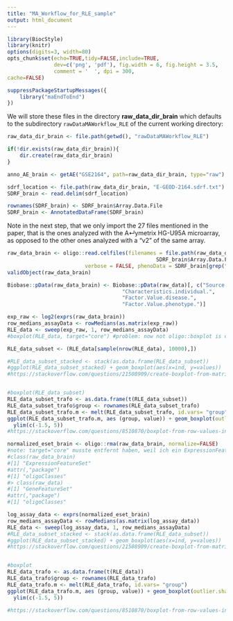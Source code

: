 ```yaml
---
title: "MA_Workflow_for_RLE_sample"
output: html_document
---
```


```r
library(BiocStyle)
library(knitr)
options(digits=3, width=80)
opts_chunk$set(echo=TRUE,tidy=FALSE,include=TRUE,
               dev=c('png', 'pdf'), fig.width = 6, fig.height = 3.5,
               comment = '  ', dpi = 300, 
cache=FALSE)
```


```r
suppressPackageStartupMessages({
    library("maEndToEnd")
})
```

We will store these files in the directory **raw\_data\_dir\_brain** which defaults to the subdirectory
`rawDataMAWorkflow_RLE` of the current working directory:

```r
raw_data_dir_brain <- file.path(getwd(), "rawDataMAWorkflow_RLE")

if(!dir.exists(raw_data_dir_brain)){
    dir.create(raw_data_dir_brain)
}

```

```r

anno_AE_brain <- getAE("GSE2164", path=raw_data_dir_brain, type="raw")
```
```r
sdrf_location <- file.path(raw_data_dir_brain, "E-GEOD-2164.sdrf.txt")
SDRF_brain <- read.delim(sdrf_location)

rownames(SDRF_brain) <- SDRF_brain$Array.Data.File
SDRF_brain <- AnnotatedDataFrame(SDRF_brain)

```

Note in the next step, that we only import the 27 files mentioned in the paper, that is the ones analyzed with the A↵ymetrix HG-U95A microarray, as opposed to the other ones analyzed with a "v2" of the same array.
```r
raw_data_brain <- oligo::read.celfiles(filenames = file.path(raw_data_dir_brain, 
                                                SDRF_brain$Array.Data.File[grep("_95A_", SDRF_brain$Scan.Name)]),
                         verbose = FALSE, phenoData = SDRF_brain[grep("_95A_", SDRF_brain$Scan.Name)])
validObject(raw_data_brain)
```
```r

Biobase::pData(raw_data_brain) <- Biobase::pData(raw_data)[, c("Source.Name",
                                     "Characteristics.individual.",
                                     "Factor.Value.disease.",
                                     "Factor.Value.phenotype.")]
```



```r
exp_raw <- log2(exprs(raw_data_brain))
row_medians_assayData <- rowMedians(as.matrix(exp_raw))
RLE_data <- sweep(exp_raw, 1, row_medians_assayData)
#boxplot(RLE_data, target="core") #problem: now not oligo::boxplot is called anymore, because RLE_data is no expression set; transfo=log2 isn't default anymore; also, nsamples isn't set anymore, so that the boxplotting takes FOREVER (literally). Therefore, a random subset of the data has to be generated first:

RLE_data_subset <- (RLE_data[sample(nrow(RLE_data), 10000),])

#RLE_data_subset_stacked <- stack(as.data.frame(RLE_data_subset))
#ggplot(RLE_data_subset_stacked) + geom_boxplot(aes(x=ind, y=values))
#https://stackoverflow.com/questions/21508909/create-boxplot-from-matrix-with-ggplot2


#boxplot(RLE_data_subset)
RLE_data_subset_trafo <- as.data.frame(t(RLE_data_subset))
RLE_data_subset_trafo$group <- rownames(RLE_data_subset_trafo)
RLE_data_subset_trafo.m <- melt(RLE_data_subset_trafo, id.vars= "group")
ggplot(RLE_data_subset_trafo.m, aes (group, value)) + geom_boxplot(outlier.shape=NA) +
  ylim(c(-1.5, 5))
#https://stackoverflow.com/questions/8510870/boxplot-from-row-values-in-a-dataframe


```

```r
normalized_eset_brain <- oligo::rma(raw_data_brain, normalize=FALSE)
#note: target="core" musste entfernt haben, weil ich ein ExpressionFeatureSet und kein GeneFeatureSet habe; wie ist es dazu gekommen? 
#class(raw_data_brain)
#[1] "ExpressionFeatureSet"
#attr(,"package")
#[1] "oligoClasses"
#> class(raw_data)
#[1] "GeneFeatureSet"
#attr(,"package")
#[1] "oligoClasses"
```

```r

log_assay_data <- exprs(normalized_eset_brain)
row_medians_assayData <- rowMedians(as.matrix(log_assay_data))
RLE_data <- sweep(log_assay_data, 1, row_medians_assayData)
#RLE_data_subset_stacked <- stack(as.data.frame(RLE_data_subset))
#ggplot(RLE_data_subset_stacked) + geom_boxplot(aes(x=ind, y=values))
#https://stackoverflow.com/questions/21508909/create-boxplot-from-matrix-with-ggplot2


#boxplot
RLE_data_trafo <- as.data.frame(t(RLE_data))
RLE_data_trafo$group <- rownames(RLE_data_trafo)
RLE_data_trafo.m <- melt(RLE_data_trafo, id.vars= "group")
ggplot(RLE_data_trafo.m, aes (group, value)) + geom_boxplot(outlier.shape=NA)  +
  ylim(c(-1.5, 5))

#https://stackoverflow.com/questions/8510870/boxplot-from-row-values-in-a-dataframe
```
